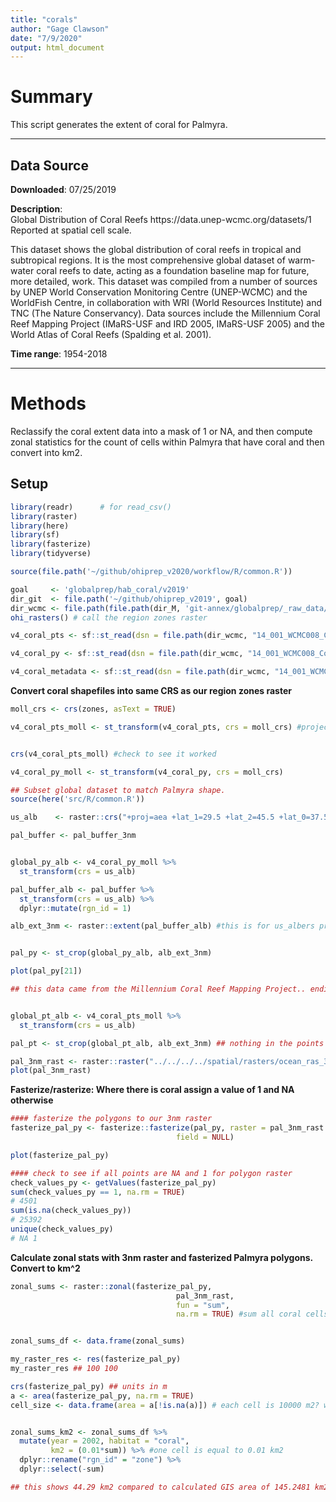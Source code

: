 ```yaml
---
title: "corals"
author: "Gage Clawson"
date: "7/9/2020"
output: html_document
---
```


# Summary

This script generates the extent of coral for Palmyra.

***
## Data Source 

**Downloaded**: 07/25/2019

**Description**:  
Global Distribution of Coral Reefs
https://data.unep-wcmc.org/datasets/1
Reported at spatial cell scale. 

This dataset shows the global distribution of coral reefs in tropical and subtropical regions. It is the most comprehensive global dataset of warm-water coral reefs to date, acting as a foundation baseline map for future, more detailed, work. This dataset was compiled from a number of sources by UNEP World Conservation Monitoring Centre (UNEP-WCMC) and the WorldFish Centre, in collaboration with WRI (World Resources Institute) and TNC (The Nature Conservancy). Data sources include the Millennium Coral Reef Mapping Project (IMaRS-USF and IRD 2005, IMaRS-USF 2005) and the World Atlas of Coral Reefs (Spalding et al. 2001).

**Time range**: 1954-2018


***
# Methods
Reclassify the coral extent data into a mask of 1 or NA, and then compute zonal statistics for the count of cells within Palmyra that have coral and then convert into km2.


## Setup
``` r
library(readr)      # for read_csv()
library(raster)
library(here)
library(sf)
library(fasterize)
library(tidyverse)

source(file.path('~/github/ohiprep_v2020/workflow/R/common.R'))

goal     <- 'globalprep/hab_coral/v2019'
dir_git  <- file.path('~/github/ohiprep_v2019', goal)
dir_wcmc <- file.path(file.path(dir_M, 'git-annex/globalprep/_raw_data/wcmc_coral'))
ohi_rasters() # call the region zones raster
```

```r

v4_coral_pts <- sf::st_read(dsn = file.path(dir_wcmc, "14_001_WCMC008_CoralReefs2018_v4/01_Data"), layer = "WCMC008_CoralReef2018_Pt_v4")

v4_coral_py <- sf::st_read(dsn = file.path(dir_wcmc, "14_001_WCMC008_CoralReefs2018_v4/01_Data"), layer = "WCMC008_CoralReef2018_Py_v4")

v4_coral_metadata <- sf::st_read(dsn = file.path(dir_wcmc, "14_001_WCMC008_CoralReefs2018_v4/01_Data"), layer = "Metadata_CoralReefs")

```

**Convert coral shapefiles into same CRS as our region zones raster**
```r

moll_crs <- crs(zones, asText = TRUE)

v4_coral_pts_moll <- st_transform(v4_coral_pts, crs = moll_crs) #project points shapefile to match zones crs


crs(v4_coral_pts_moll) #check to see it worked

v4_coral_py_moll <- st_transform(v4_coral_py, crs = moll_crs)

## Subset global dataset to match Palmyra shape. 
source(here('src/R/common.R'))

us_alb    <- raster::crs("+proj=aea +lat_1=29.5 +lat_2=45.5 +lat_0=37.5 +lon_0=-96 +x_0=0 +y_0=0 +ellps=GRS80 +datum=NAD83 +units=m +no_defs") 

pal_buffer <- pal_buffer_3nm


global_py_alb <- v4_coral_py_moll %>%
  st_transform(crs = us_alb)

pal_buffer_alb <- pal_buffer %>% 
  st_transform(crs = us_alb) %>% 
  dplyr::mutate(rgn_id = 1)

alb_ext_3nm <- raster::extent(pal_buffer_alb) #this is for us_albers projection only


pal_py <- st_crop(global_py_alb, alb_ext_3nm)

plot(pal_py[21])

## this data came from the Millennium Coral Reef Mapping Project.. ending in 2002 according to the metadata: http://imars.marine.usf.edu/MC/


global_pt_alb <- v4_coral_pts_moll %>%
  st_transform(crs = us_alb)

pal_pt <- st_crop(global_pt_alb, alb_ext_3nm) ## nothing in the points data. Will only work with polygons then...

pal_3nm_rast <- raster::raster("../../../../spatial/rasters/ocean_ras_3nm.tif")
plot(pal_3nm_rast)


```

**Fasterize/rasterize: Where there is coral assign a value of 1 and NA otherwise**
```r
#### fasterize the polygons to our 3nm raster
fasterize_pal_py <- fasterize::fasterize(pal_py, raster = pal_3nm_rast , 
                                     field = NULL)

plot(fasterize_pal_py)

#### check to see if all points are NA and 1 for polygon raster
check_values_py <- getValues(fasterize_pal_py)
sum(check_values_py == 1, na.rm = TRUE)
# 4501
sum(is.na(check_values_py))
# 25392
unique(check_values_py)
# NA 1

```

**Calculate zonal stats with 3nm raster and fasterized Palmyra polygons. Convert to km^2**
```r
zonal_sums <- raster::zonal(fasterize_pal_py, 
                                     pal_3nm_rast,
                                     fun = "sum",
                                     na.rm = TRUE) #sum all coral cells for each ohi zone


zonal_sums_df <- data.frame(zonal_sums)

my_raster_res <- res(fasterize_pal_py)
my_raster_res ## 100 100

crs(fasterize_pal_py) ## units in m 
a <- area(fasterize_pal_py, na.rm = TRUE)
cell_size <- data.frame(area = a[!is.na(a)]) # each cell is 10000 m2? which means each cell is 0.01 km2  


zonal_sums_km2 <- zonal_sums_df %>%
  mutate(year = 2002, habitat = "coral",
         km2 = (0.01*sum)) %>% #one cell is equal to 0.01 km2
  dplyr::rename("rgn_id" = "zone") %>%
  dplyr::select(-sum)

## this shows 44.29 km2 compared to calculated GIS area of 145.2481 km2


```
